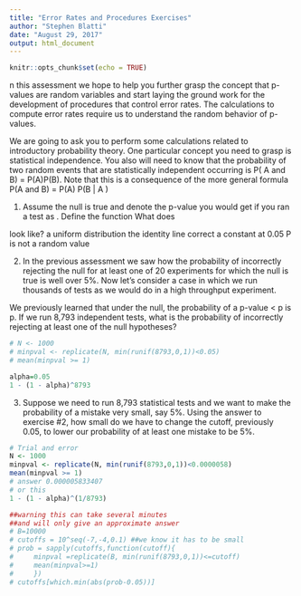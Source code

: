 ```yaml
---
title: "Error Rates and Procedures Exercises"
author: "Stephen Blatti"
date: "August 29, 2017"
output: html_document
---
```


```r
knitr::opts_chunk$set(echo = TRUE)
```
n this assessment we hope to help you further grasp the concept that p-values are random variables and start laying the ground work for the development of procedures that control error rates. The calculations to compute error rates require us to understand the random behavior of p-values.

We are going to ask you to perform some calculations related to introductory probability theory. One particular concept you need to grasp is statistical independence. You also will need to know that the probability of two random events that are statistically independent occurring is P( A and B) = P(A)P(B). Note that this is a consequence of the more general formula P(A and B) = P(A) P(B | A )

1. Assume the null is true and denote the p-value you would get if you ran a test as . Define the function What does

look like?
a uniform distribution
the identity line correct
a constant at 0.05
P is not a random value

2. In the previous assessment we saw how the probability of incorrectly rejecting the null for at least one of 20 experiments for which the null is true is well over 5%. Now let's consider a case in which we run thousands of tests as we would do in a high throughput experiment.

We previously learned that under the null, the probability of a p-value < p is p. If we run 8,793 independent tests, what is the probability of incorrectly rejecting at least one of the null hypotheses? 

```r
# N <- 1000
# minpval <- replicate(N, min(runif(8793,0,1))<0.05)
# mean(minpval >= 1)

alpha=0.05
1 - (1 - alpha)^8793
```

3. Suppose we need to run 8,793 statistical tests and we want to make the probability of a mistake very small, say 5%. Using the answer to exercise #2, how small do we have to change the cutoff, previously 0.05, to lower our probability of at least one mistake to be 5%. 

```r
# Trial and error
N <- 1000
minpval <- replicate(N, min(runif(8793,0,1))<0.0000058)
mean(minpval >= 1)
# answer 0.000005833407
# or this
1 - (1 - alpha)^(1/8793)

##warning this can take several minutes
##and will only give an approximate answer
# B=10000
# cutoffs = 10^seq(-7,-4,0.1) ##we know it has to be small
# prob = sapply(cutoffs,function(cutoff){
#     minpval =replicate(B, min(runif(8793,0,1))<=cutoff)
#     mean(minpval>=1)
#     })
# cutoffs[which.min(abs(prob-0.05))]
```






